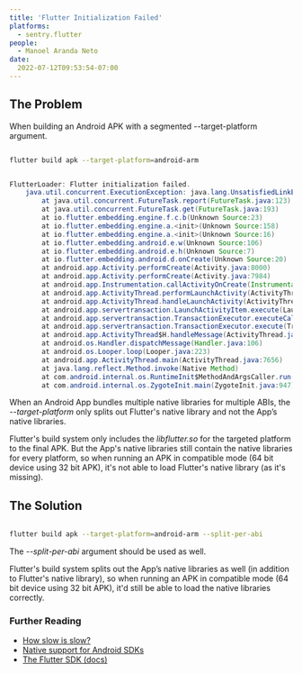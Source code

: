 ```yaml
---
title: 'Flutter Initialization Failed'
platforms:
  - sentry.flutter
people:
  - Manoel Aranda Neto
date:
  2022-07-12T09:53:54-07:00
---
```


## The Problem

When building an Android APK with a segmented --target-platform argument.

```bash

flutter build apk --target-platform=android-arm

```

```java

FlutterLoader: Flutter initialization failed.
    java.util.concurrent.ExecutionException: java.lang.UnsatisfiedLinkError: dlopen failed: library "libflutter.so" not found.
        at java.util.concurrent.FutureTask.report(FutureTask.java:123)
        at java.util.concurrent.FutureTask.get(FutureTask.java:193)
        at io.flutter.embedding.engine.f.c.b(Unknown Source:23)
        at io.flutter.embedding.engine.a.<init>(Unknown Source:158)
        at io.flutter.embedding.engine.a.<init>(Unknown Source:16)
        at io.flutter.embedding.android.e.w(Unknown Source:106)
        at io.flutter.embedding.android.e.h(Unknown Source:7)
        at io.flutter.embedding.android.d.onCreate(Unknown Source:20)
        at android.app.Activity.performCreate(Activity.java:8000)
        at android.app.Activity.performCreate(Activity.java:7984)
        at android.app.Instrumentation.callActivityOnCreate(Instrumentation.java:1309)
        at android.app.ActivityThread.performLaunchActivity(ActivityThread.java:3422)
        at android.app.ActivityThread.handleLaunchActivity(ActivityThread.java:3601)
        at android.app.servertransaction.LaunchActivityItem.execute(LaunchActivityItem.java:85)
        at android.app.servertransaction.TransactionExecutor.executeCallbacks(TransactionExecutor.java:135)
        at android.app.servertransaction.TransactionExecutor.execute(TransactionExecutor.java:95)
        at android.app.ActivityThread$H.handleMessage(ActivityThread.java:2066)
        at android.os.Handler.dispatchMessage(Handler.java:106)
        at android.os.Looper.loop(Looper.java:223)
        at android.app.ActivityThread.main(ActivityThread.java:7656)
        at java.lang.reflect.Method.invoke(Native Method)
        at com.android.internal.os.RuntimeInit$MethodAndArgsCaller.run(RuntimeInit.java:592)
        at com.android.internal.os.ZygoteInit.main(ZygoteInit.java:947)

```
When an Android App bundles multiple native libraries for multiple ABIs, the *--target-platform* only splits out Flutter's native library and not the App’s native libraries.

Flutter's build system only includes the *libflutter.so* for the targeted platform to the final APK. But the App's native libraries still contain the native libraries for every platform, so when running an APK in compatible mode (64 bit device using 32 bit APK), it's not able to load Flutter's native library (as it's missing).

## The Solution

```bash

flutter build apk --target-platform=android-arm --split-per-abi

```

The *--split-per-abi* argument should be used as well.

Flutter's build system splits out the App’s native libraries as well (in addition to Flutter's native library), so when running an APK in compatible mode (64 bit device using 32 bit APK), it'd still be able to load the native libraries correctly.


### Further Reading

- [How slow is slow?](https://blog.sentry.io/how-slow-is-slow)
- [Native support for Android SDKs](https://blog.sentry.io/adding-native-support-to-our-android-sdk)
- [The Flutter SDK (docs)](https://docs.sentry.io/platforms/flutter)
